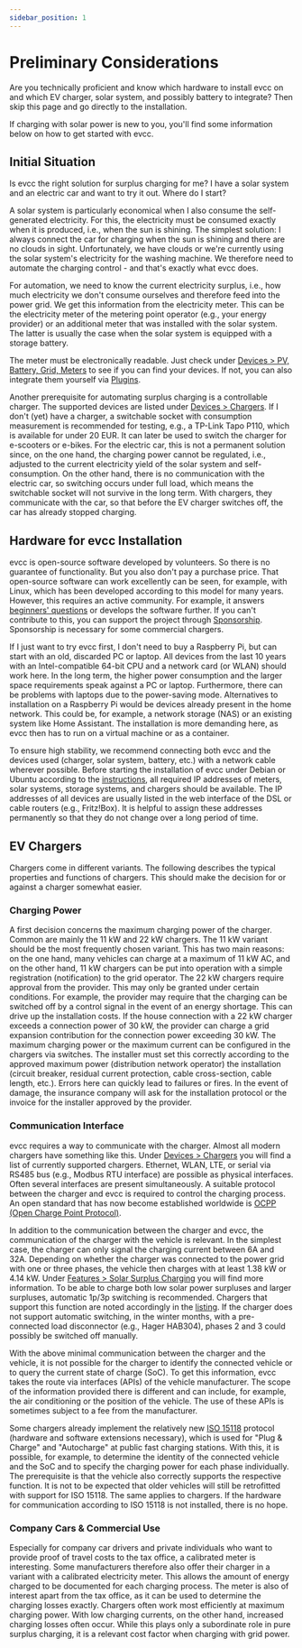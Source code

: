 ```yaml
---
sidebar_position: 1
---
```



# Preliminary Considerations

Are you technically proficient and know which hardware to install evcc on and which EV charger, solar system, and possibly battery to integrate?
Then skip this page and go directly to the installation.

If charging with solar power is new to you, you'll find some information below on how to get started with evcc.

## Initial Situation

Is evcc the right solution for surplus charging for me?
I have a solar system and an electric car and want to try it out.
Where do I start?

A solar system is particularly economical when I also consume the self-generated electricity.
For this, the electricity must be consumed exactly when it is produced, i.e., when the sun is shining.
The simplest solution: I always connect the car for charging when the sun is shining and there are no clouds in sight.
Unfortunately, we have clouds or we're currently using the solar system's electricity for the washing machine.
We therefore need to automate the charging control - and that's exactly what evcc does.

For automation, we need to know the current electricity surplus, i.e., how much electricity we don't consume ourselves and therefore feed into the power grid.
We get this information from the electricity meter.
This can be the electricity meter of the metering point operator (e.g., your energy provider) or an additional meter that was installed with the solar system.
The latter is usually the case when the solar system is equipped with a storage battery.

The meter must be electronically readable.
Just check under [Devices > PV, Battery, Grid, Meters](/docs/devices/meters) to see if you can find your devices.
If not, you can also integrate them yourself via [Plugins](/docs/devices/plugins).

Another prerequisite for automating surplus charging is a controllable charger.
The supported devices are listed under [Devices > Chargers](/docs/devices/chargers).
If I don't (yet) have a charger, a switchable socket with consumption measurement is recommended for testing, e.g., a TP-Link Tapo P110, which is available for under 20 EUR.
It can later be used to switch the charger for e-scooters or e-bikes.
For the electric car, this is not a permanent solution since, on the one hand, the charging power cannot be regulated, i.e., adjusted to the current electricity yield of the solar system and self-consumption.
On the other hand, there is no communication with the electric car, so switching occurs under full load, which means the switchable socket will not survive in the long term.
With chargers, they communicate with the car, so that before the EV charger switches off, the car has already stopped charging.

## Hardware for evcc Installation

evcc is open-source software developed by volunteers.
So there is no guarantee of functionality.
But you also don't pay a purchase price.
That open-source software can work excellently can be seen, for example, with Linux, which has been developed according to this model for many years.
However, this requires an active community.
For example, it answers [beginners' questions](https://github.com/evcc-io/evcc/discussions/categories/erste-hilfe) or develops the software further.
If you can't contribute to this, you can support the project through [Sponsorship](/docs/sponsorship).
Sponsorship is necessary for some commercial chargers.

If I just want to try evcc first, I don't need to buy a Raspberry Pi, but can start with an old, discarded PC or laptop.
All devices from the last 10 years with an Intel-compatible 64-bit CPU and a network card (or WLAN) should work here.
In the long term, the higher power consumption and the larger space requirements speak against a PC or laptop.
Furthermore, there can be problems with laptops due to the power-saving mode.
Alternatives to installation on a Raspberry Pi would be devices already present in the home network.
This could be, for example, a network storage (NAS) or an existing system like Home Assistant.
The installation is more demanding here, as evcc then has to run on a virtual machine or as a container.

To ensure high stability, we recommend connecting both evcc and the devices used (charger, solar system, battery, etc.) with a network cable wherever possible.
Before starting the installation of evcc under Debian or Ubuntu according to the [instructions](/docs/installation/linux), all required IP addresses of meters, solar systems, storage systems, and chargers should be available.
The IP addresses of all devices are usually listed in the web interface of the DSL or cable routers (e.g., Fritz!Box).
It is helpful to assign these addresses permanently so that they do not change over a long period of time.

## EV Chargers

Chargers come in different variants.
The following describes the typical properties and functions of chargers.
This should make the decision for or against a charger somewhat easier.

### Charging Power

A first decision concerns the maximum charging power of the charger.
Common are mainly the 11 kW and 22 kW chargers.
The 11 kW variant should be the most frequently chosen variant.
This has two main reasons: on the one hand, many vehicles can charge at a maximum of 11 kW AC, and on the other hand, 11 kW chargers can be put into operation with a simple registration (notification) to the grid operator.
The 22 kW chargers require approval from the provider.
This may only be granted under certain conditions.
For example, the provider may require that the charging can be switched off by a control signal in the event of an energy shortage.
This can drive up the installation costs.
If the house connection with a 22 kW charger exceeds a connection power of 30 kW, the provider can charge a grid expansion contribution for the connection power exceeding 30 kW.
The maximum charging power or the maximum current can be configured in the chargers via switches.
The installer must set this correctly according to the approved maximum power (distribution network operator) the installation (circuit breaker, residual current protection, cable cross-section, cable length, etc.).
Errors here can quickly lead to failures or fires.
In the event of damage, the insurance company will ask for the installation protocol or the invoice for the installer approved by the provider.

### Communication Interface

evcc requires a way to communicate with the charger.
Almost all modern chargers have something like this.
Under [Devices > Chargers](/docs/devices/chargers) you will find a list of currently supported chargers.
Ethernet, WLAN, LTE, or serial via RS485 bus (e.g., Modbus RTU interface) are possible as physical interfaces.
Often several interfaces are present simultaneously.
A suitable protocol between the charger and evcc is required to control the charging process.
An open standard that has now become established worldwide is [OCPP (Open Charge Point Protocol)](https://en.wikipedia.org/wiki/OCPP).

In addition to the communication between the charger and evcc, the communication of the charger with the vehicle is relevant.
In the simplest case, the charger can only signal the charging current between 6A and 32A.
Depending on whether the charger was connected to the power grid with one or three phases, the vehicle then charges with at least 1.38 kW or 4.14 kW.
Under [Features > Solar Surplus Charging](/docs/features/solar-charging) you will find more information.
To be able to charge both low solar power surpluses and larger surpluses, automatic 1p/3p switching is recommended.
Chargers that support this function are noted accordingly in the [listing](/docs/devices/chargers).
If the charger does not support automatic switching, in the winter months, with a pre-connected load disconnector (e.g., Hager HAB304), phases 2 and 3 could possibly be switched off manually.

With the above minimal communication between the charger and the vehicle, it is not possible for the charger to identify the connected vehicle or to query the current state of charge (SoC).
To get this information, evcc takes the route via interfaces (APIs) of the vehicle manufacturer.
The scope of the information provided there is different and can include, for example, the air conditioning or the position of the vehicle.
The use of these APIs is sometimes subject to a fee from the manufacturer.

Some chargers already implement the relatively new [ISO 15118](https://en.wikipedia.org/wiki/ISO_15118) protocol (hardware and software extensions necessary), which is used for "Plug & Charge" and "Autocharge" at public fast charging stations.
With this, it is possible, for example, to determine the identity of the connected vehicle and the SoC and to specify the charging power for each phase individually.
The prerequisite is that the vehicle also correctly supports the respective function.
It is not to be expected that older vehicles will still be retrofitted with support for ISO 15118.
The same applies to chargers.
If the hardware for communication according to ISO 15118 is not installed, there is no hope.

### Company Cars & Commercial Use

Especially for company car drivers and private individuals who want to provide proof of travel costs to the tax office, a calibrated meter is interesting.
Some manufacturers therefore also offer their charger in a variant with a calibrated electricity meter.
This allows the amount of energy charged to be documented for each charging process.
The meter is also of interest apart from the tax office, as it can be used to determine the charging losses exactly.
Chargers often work most efficiently at maximum charging power.
With low charging currents, on the other hand, increased charging losses often occur.
While this plays only a subordinate role in pure surplus charging, it is a relevant cost factor when charging with grid power.